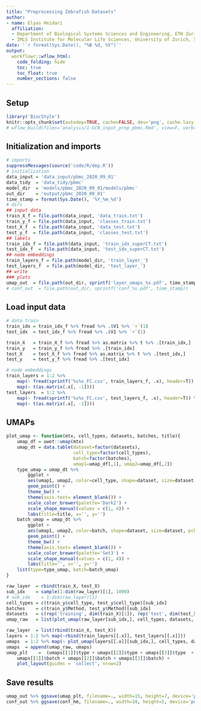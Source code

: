 ```yaml
---
title: "Preprocessing Zebrafish Datasets"
author:
- name: Elyas Heidari
  affiliation:
  - Department of Biological Systems Sciences and Engineering, ETH Zurich, Switzerland 
  - IMLS Institute for Molecular Life Sciences, University of Zurich, Switzerland
date: '`r format(Sys.Date(), "%B %d, %Y")`'
output:
  workflowr::wflow_html:
    code_folding: hide
    toc: true
    toc_float: true
    number_sections: false
---
```


<!-- 2020-09-01 09:55 -->
<!-- elihei  [<eheidari@student.ethz.ch>]-->
<!--/Volumes/Projects/scGCN/analysis/03-final-report-2020-09-01.rmd-->

## Setup
```r
library('BiocStyle')
knitr::opts_chunk$set(autodep=TRUE, cache=FALSE, dev='png', cache.lazy = FALSE)
# wflow_build(files='analysis/1-GCN_input_prep_pbmc.Rmd', view=F, verbose=T, delete_cache=F)
```

## Initialization and imports
```r
# imports
suppressMessages(source('code/R/dep.R'))
# initialization
data_input = 'data_input/pbmc_2020_09_01'
data_tidy  = 'data_tidy/pbmc'
model_dir  = 'models/pbmc_2020_09_01/models/pbmc'
out_dir    = 'output/pbmc_2020_09_01'
time_stamp = format(Sys.Date(), '%Y_%m_%d')
# dirs
## input data
train_X_f = file.path(data_input, 'data_train.txt')
train_y_f = file.path(data_input, 'classes_train.txt')
test_X_f  = file.path(data_input, 'data_test.txt')
test_y_f  = file.path(data_input, 'classes_test.txt')
## labels
train_idx_f = file.path(data_input, 'train_idx_superCT.txt')
test_idx_f  = file.path(data_input, 'test_idx_superCT.txt')
## node embeddings
train_layers_f = file.path(model_dir, 'train_layer_')
test_layers_f  = file.path(model_dir, 'test_layer_')
## write
### plots
umap_out  = file.path(out_dir, sprintf('layer_umaps_%s.pdf', time_stamp))
# conf_out  = file.path(out_dir, sprintf('conf_%s.pdf', time_stamp))
```

## Load input data
```r
# data train
train_idx = train_idx_f %>% fread %>% .$V1 %>% `+`(1)
test_idx  = test_idx_f %>% fread %>% .$V1 %>% `+`(1)

train_X   = train_X_f %>% fread %>% as.matrix %>% t %>% .[train_idx,]
train_y   = train_y_f %>% fread %>% .[train_idx] 
test_X    = test_X_f %>% fread %>% as.matrix %>% t %>% .[test_idx,]
test_y    = test_y_f %>% fread %>% .[test_idx] 

# node embeddings
train_layers = 1:2 %>% 
    map(~ fread(sprintf('%s%s_FC.csv', train_layers_f, .x), header=T)) %>%
    map(~ t(as.matrix(.x[, -1]))) 
test_layers  = 1:2 %>% 
    map(~ fread(sprintf('%s%s_FC.csv', test_layers_f, .x), header=T)) %>%
    map(~ t(as.matrix(.x[, -1])))

```


## UMAPs
```r
plot_umap <- function(mtx, cell_types, datasets, batches, title){
    umap_df = uwot::umap(mtx) 
    umap_dt = data.table(dataset=factor(datasets), 
                         cell_type=factor(cell_types), 
                         batch=factor(batches),
                         umap1=umap_df[,1], umap2=umap_df[,2]) 
    type_umap = umap_dt %>%
        ggplot +
        aes(umap1, umap2, color=cell_type, shape=dataset, size=dataset, pch=10, colour='black') +
        geom_point() +
        theme_bw() + 
        theme(axis.text= element_blank()) +
        scale_color_brewer(palette='Dark2') +
        scale_shape_manual(values = c(1, 4)) +
        labs(title=title, x='', y='')
    batch_umap = umap_dt %>%
        ggplot +
        aes(umap1, umap2, color=batch, shape=dataset, size=dataset, pch=10) +
        geom_point() +
        theme_bw() + 
        theme(axis.text= element_blank()) +
        scale_color_brewer(palette='Set3') +
        scale_shape_manual(values = c(1, 4)) +
        labs(title='', x='', y='')
    list(type=type_umap, batch=batch_umap)
}

raw_layer  = rbind(train_X, test_X)
sub_idx    = sample(1:dim(raw_layer)[1], 1000)
# sub_idx    = 1:dim(raw_layer)[1]
cell_types = c(train_y$cell_type, test_y$cell_type)[sub_idx]
batches    = c(train_y$Method, test_y$Method)[sub_idx]
datasets   = c(rep('training', dim(train_X)[1]), rep('test', dim(test_X)[1]))[sub_idx]
umap_raw   = list(plot_umap(raw_layer[sub_idx,], cell_types, datasets, batches, 'raw data'))

raw_layer  = list(rbind(train_X, test_X))
layers = 1:2 %>% map(~rbind(train_layers[[.x]], test_layers[[.x]]))
umaps  = 1:2 %>% map(~ plot_umap(layers[[.x]][sub_idx,], cell_types, datasets, batches, paste('layer', .x)))
umaps  = append(umap_raw, umaps)
umap_plt    =  (umaps[[1]]$type + umaps[[2]]$type + umaps[[3]]$type  +
    umaps[[1]]$batch + umaps[[2]]$batch + umaps[[3]]$batch) +
    plot_layout(guides = 'collect', nrow=2)
```

## Save results
```r
umap_out %>% ggsave(umap_plt, filename=., width=15, height=7, device='pdf')
conf_out %>% ggsave(conf_hm, filename=., width=10, height=5, device='pdf')
```